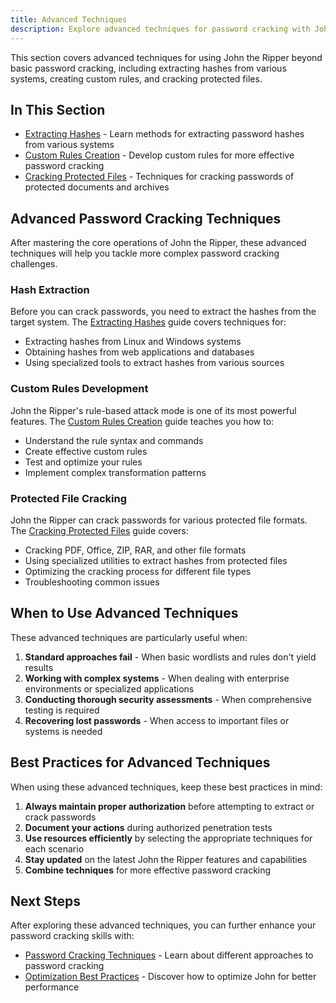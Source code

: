 ```yaml
---
title: Advanced Techniques
description: Explore advanced techniques for password cracking with John the Ripper
---
```


This section covers advanced techniques for using John the Ripper beyond basic password cracking, including extracting hashes from various systems, creating custom rules, and cracking protected files.

## In This Section

- [Extracting Hashes](/docs/john-the-ripper/advanced-techniques/extracting-hashes) - Learn methods for extracting password hashes from various systems
- [Custom Rules Creation](/docs/john-the-ripper/advanced-techniques/custom-rules-creation) - Develop custom rules for more effective password cracking
- [Cracking Protected Files](/docs/john-the-ripper/advanced-techniques/cracking-protected-files) - Techniques for cracking passwords of protected documents and archives

## Advanced Password Cracking Techniques

After mastering the core operations of John the Ripper, these advanced techniques will help you tackle more complex password cracking challenges.

### Hash Extraction

Before you can crack passwords, you need to extract the hashes from the target system. The [Extracting Hashes](/docs/john-the-ripper/advanced-techniques/extracting-hashes) guide covers techniques for:

- Extracting hashes from Linux and Windows systems
- Obtaining hashes from web applications and databases
- Using specialized tools to extract hashes from various sources

### Custom Rules Development

John the Ripper's rule-based attack mode is one of its most powerful features. The [Custom Rules Creation](/docs/john-the-ripper/advanced-techniques/custom-rules-creation) guide teaches you how to:

- Understand the rule syntax and commands
- Create effective custom rules
- Test and optimize your rules
- Implement complex transformation patterns

### Protected File Cracking

John the Ripper can crack passwords for various protected file formats. The [Cracking Protected Files](/docs/john-the-ripper/advanced-techniques/cracking-protected-files) guide covers:

- Cracking PDF, Office, ZIP, RAR, and other file formats
- Using specialized utilities to extract hashes from protected files
- Optimizing the cracking process for different file types
- Troubleshooting common issues

## When to Use Advanced Techniques

These advanced techniques are particularly useful when:

1. **Standard approaches fail** - When basic wordlists and rules don't yield results
2. **Working with complex systems** - When dealing with enterprise environments or specialized applications
3. **Conducting thorough security assessments** - When comprehensive testing is required
4. **Recovering lost passwords** - When access to important files or systems is needed

## Best Practices for Advanced Techniques

When using these advanced techniques, keep these best practices in mind:

1. **Always maintain proper authorization** before attempting to extract or crack passwords
2. **Document your actions** during authorized penetration tests
3. **Use resources efficiently** by selecting the appropriate techniques for each scenario
4. **Stay updated** on the latest John the Ripper features and capabilities
5. **Combine techniques** for more effective password cracking

## Next Steps

After exploring these advanced techniques, you can further enhance your password cracking skills with:

- [Password Cracking Techniques](/docs/john-the-ripper/password-cracking-techniques) - Learn about different approaches to password cracking
- [Optimization Best Practices](/docs/john-the-ripper/optimization-best-practices) - Discover how to optimize John for better performance
